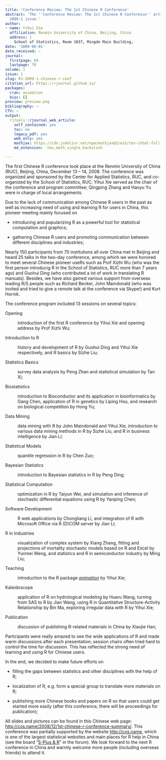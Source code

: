 ```yaml
---
title: 'Conference Review: The 1st Chinese R Conference'
abstract: 'The ''Conference Review: The 1st Chinese R Conference'' article from the
  2009-1 issue.'
author:
- name: Yihui Xie
  affiliation: Renmin University of China, Beijing, China
  address: |
    School of Statistics, Room 1037, Mingde Main Building,
date: '2009-06-01'
date_received: ~
journal:
  firstpage: 69
  lastpage: 70
volume: 1
issue: 1
slug: RJ-2009-1-chinese-r-conf
citation_url: https://rjournal.github.io/
packages:
  cran: animation
  bioc: []
preview: preview.png
bibliography: ~
CTV: ~
output:
  rjtools::rjournal_web_article:
    self_contained: yes
    toc: no
    legacy_pdf: yes
    web_only: yes
    mathjax: https://cdn.jsdelivr.net/npm/mathjax@3/es5/tex-chtml-full.js
    md_extension: -tex_math_single_backslash

---
```


::: article
The first Chinese R conference took place at the Renmin University of
China (RUC), Beijing, China, December 13 -- 14, 2008. The conference was
organized and sponsored by the Center for Applied Statistics, RUC, and
co-organized by the School of Statistics, RUC. Yihui Xie served as the
chair of the conference and program committee; Qingping Zhang and Haoyu
Yu were in charge of local arrangements.

Due to the lack of communication among Chinese R users in the past as
well as increasing need of using and learning R for users in China, this
pioneer meeting mainly focused on

-   introducing and popularizing R as a powerful tool for statistical
    computation and graphics;

-   gathering Chinese R users and promoting communication between
    different disciplines and industries;

Nearly 150 participants from 70 institutions all over China met in
Beijing and heard 25 talks in the two-day conference, among which we
were honored to meet several Chinese pioneer useRs such as Prof Xizhi Wu
(who was the first person introducig R in the School of Statistics, RUC
more than 7 years ago) and Guohui Ding (who contributed a lot of work in
translating R manuals). Besides, we have also gained various support
from overseas leading R/S people such as Richard Becker, John Maindonald
(who was invited and tried to give a remote talk at the conference via
Skype!) and Kurt Hornik.

The conference program included 13 sessions on several topics:

Opening

:   introduction of the first R conference by Yihui Xie and opening
    address by Prof Xizhi Wu;

Introduction to R

:   history and development of R by Guohui Ding and Yihui Xie
    respectively, and R basics by Sizhe Liu;

Statistics Basics

:   survey data analysis by Peng Zhan and statistical simulation by Tan
    Xi;

Biostatistics

:   introduction to Bioconductor and its application in bioinformatics
    by Gang Chen, application of R in genetics by Liping Hou, and
    research on biological competition by Hong Yu;

Data Mining

:   data mining with R by John Maindonald and Yihui Xie, introduction to
    various data mining methods in R by Sizhe Liu, and R in business
    intelligence by Jian Li;

Statistical Models

:   quantile regression in R by Chen Zuo;

Bayesian Statistics

:   introduction to Bayesian statistics in R by Peng Ding;

Statistical Computation

:   optimization in R by Taiyun Wei, and simulation and inference of
    stochastic differential equations using R by Yanping Chen;

Software Development

:   R web applications by Chongliang Li, and integration of R with
    Microsoft Office via R (D)COM server by Jian Li;

R in Industries

:   visualization of complex system by Xiang Zhang, fitting and
    projections of mortality stochastic models based on R and Excel by
    Yunmei Weng, and statistics and R in semiconductor industry by Ming
    Liu;

Teaching

:   introduction to the R package
    [*animation*](https://CRAN.R-project.org/package=animation) by Yihui
    Xie;

Kaleidoscope

:   application of R on hydrological modeling by Huaru Wang, turning
    from SAS to R by Jian Wang, using R in Quantitative
    Structure-Activity Relationship by Bin Ma, exploring irregular data
    with R by Yihui Xie;

Publication

:   discussion of publishing R-related materials in China by Xiaojie
    Han;

Participants were really amazed to see the wide applications of R and
made warm discussions after each presentation; session chairs often
tried hard to control the time for discussion. This has reflected the
strong need of learning and using R for Chinese users.

In the end, we decided to make future efforts on

-   filling the gaps between statistics and other disciplines with the
    help of R;

-   localization of R, e.g. form a special group to translate more
    materials on R;

-   publishing more Chinese books and papers on R so that users could
    get started more easily (after this conference, there will be
    proceedings for publication);

All slides and pictures can be found in this Chinese web page:
<http://cos.name/2008/12/1st-chinese-r-conference-summary/>. This
conference was partially supported by the website <http://cos.name>,
which is one of the largest statistical websites and main places for R
help in China (see the board "[S-Plus &
R](http://cos.name/bbs/thread.php?fid=15)" in the forum). We look
forward to the next R conference in China and warmly welcome more people
(including overseas friends) to attend it.
:::
